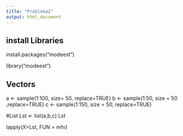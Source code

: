 ---
title: "Problema2"
output: html_document
---

## install Libraries
install.packages("modeest")

library("modeest")

## Vectors
a <- sample(1:100, size= 50, replace=TRUE)
b <- sample(1:50, size = 50 ,replace=TRUE)
c <- sample(1:150, size = 50, replace=TRUE)


#List
Lst <- list(a,b,c)
Lst

lapply(X=Lst, FUN = mfv)
